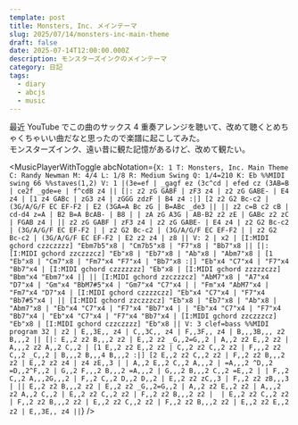 ```yaml
---
template: post
title: Monsters, Inc. メインテーマ
slug: 2025/07/14/monsters-inc-main-theme
draft: false
date: 2025-07-14T12:00:00.000Z
description: モンスターズインクのメインテーマ
category: 日記
tags:
  - diary
  - abcjs
  - music
---
```


最近 YouTube でこの曲のサックス 4 重奏アレンジを聴いて、改めて聴くとめちゃくちゃいい曲だなと思ったので楽譜に起こしてみた。  
モンスターズインク、遠い昔に観た記憶があるけど、改めて観たい。


<MusicPlayerWithToggle
  abcNotation={`
X: 1
T: Monsters, Inc. Main Theme
C: Randy Newman
M: 4/4
L: 1/8
R: Medium Swing
Q: 1/4=210
K: Eb
%%MIDI swing 66
%%staves(1,2)
V: 1
|(3e=ef | _gagf ez (3c^cd | efed cz (3AB=B | ce2f _gde=e | f^cdB z4 ||
[|: z2 zG GABF | zF3 z4 | z2 zG GABE- | E4 z4 | [1 z4 GABc | zG3 z4 | zGGG zdzF | B4 z4 :|]
 [2 z2 G2 Bc-c2 | (3G/A/G/F EC EF-F2 | E2 (3GA=A Bc zG | B=ABc _de3 ||
|| z2 c=B c2 cB | cd-d4 z=A | B2 B=A BcAB- | B8 |
| zA zG A3G | AB-B2 z2 zE | GABc z2 zC | FGAB z4 |
|| z2 zG GABF | zF3 z4 | z2 zG GABE- | E4 z4 | z2 G2 Bc-c2 | (3G/A/G/F EC EF-F2 |
| z2 G2 Bc-c2 | (3G/A/G/F EC EF-F2 | | z2 G2 Bc-c2 | (3G/A/G/F EC EF-F2 | E2 z2 z4 | z8 ||
V: 2
| x2 | [I:MIDI gchord czzczzzz] "Ebm7b5"x8 | "Cm7b5"x8 | "F7"x8 | "Bb7"x8 ||
[|: [I:MIDI gchord zzczzzcz] "Eb"x8 | "Eb7"x8 | "Ab"x8 | "Abm7"x8 | [1 "Eb"x8 | "Cm7"x8 | "Fm7"x4 "F7"x4 | "Bb7"x8 :|]
 "Eb"x4 "C7"x4 | "F7"x4 "Bb7"x4 | [I:MIDI gchord czzzzzzz] "Eb"x8 | [I:MIDI gchord zzzzzczz] "Bbm"x4 "Ebm7"x4 ||
|| [I:MIDI gchord zzczzzcz] "AbM7"x8 | "A7"x4 "D7"x4 | "Gm"x4 "BbM7#5"x4 | "Gm7"x4 "C7"x4 |
| "Fm"x4 "AbM7"x4 | "Fm7"x4 "D7"x4 | [I:MIDI gchord czzzzczz] "Eb"x4 "C7"x4 | "F7"x4 "Bb7#5"x4 |
|| [I:MIDI gchord zzczzzcz] "Eb"x8 | "Eb7"x8 | "Ab"x8 | "Abm7"x8 | "Eb"x4 "C7"x4 | "F7"x4 "Bb7"x4 |
| "Eb"x4 "C7"x4 | "F7"x4 "Bb7"x4 | "Eb"x4 "C7"x4 | "F7"x4 "Bb7"x4 | [I:MIDI gchord zzczzzcz] "Eb"x8 | [I:MIDI gchord czzczzzz] "Eb"x8 ||
V: 3 clef=bass
%%MIDI program 32
| z2 | E,,3E,, z4 | C,,3C,, z4 | F,,3F,, z4 | B,,,3B,,, z2 B,,,2 ||
[|: E,,2 z2 B,,,2 z2 | E,,2 z2 _G,,2=G,,2 | A,,2 z2 E,,2 z2 | A,,,2 z2 A,,2 C,,2 | [1 E,,2 z2 E,,2 z2 | C,,2 z2 C,,2 z2 | F,,,2 z2 C,,2 _C,,2 | B,,,2 B,,,4 B,,,2 :|]
 [2 E,,2 z2 C,,2 z2 | F,,2 z2 B,,,2 z2 | E,,2 z2 z4 | z4 zE,,3 |
| A,,2 E,,2 C,,2 A,,,2 | =A,,,2 ^D,,2 =D,,2^F,,2 | G,,2 F,,,2 B,,,2 =A,,,2 | G,,,2 B,,,2 C,,2 =E,,2 |
| F,,2 C,,2 A,,,2G,,,2 | F,,2 C,,2 D,,2 D,,2 | E,,2 z2 zC,,3 | F,,2 z2 zB,,,3 |
|| E,,2 z2 B,,,2 z2 | E,,2 z2 _G,,2=G,,2 | A,,2 z2 E,,2 z2 | A,,,2 z2 A,,2 C,,2 | E,,2 z2 C,,2 z2 | F,,2 z2 B,,,2 z2 | 
| E,,2 z2 C,,2 z2 | F,,2 z2 B,,,2 z2 | E,,2 z2 C,,2 z2 | F,,2 z2 B,,,2 z2 | E,,2 z2 E,,2 z2 | E,,3E,, z4 ||
`}
/>
